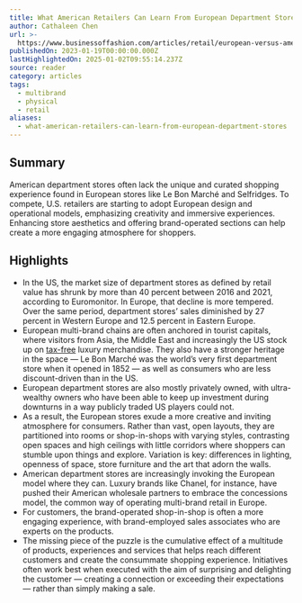 ```yaml
---
title: What American Retailers Can Learn From European Department Stores
author: Cathaleen Chen
url: >-
  https://www.businessoffashion.com/articles/retail/european-versus-american-department-stores/
publishedOn: 2023-01-19T00:00:00.000Z
lastHighlightedOn: 2025-01-02T09:55:14.237Z
source: reader
category: articles
tags:
  - multibrand
  - physical
  - retail
aliases:
  - what-american-retailers-can-learn-from-european-department-stores
---
```

## Summary

American department stores often lack the unique and curated shopping experience found in European stores like Le Bon Marché and Selfridges. To compete, U.S. retailers are starting to adopt European design and operational models, emphasizing creativity and immersive experiences. Enhancing store aesthetics and offering brand-operated sections can help create a more engaging atmosphere for shoppers.

## Highlights
- In the US, the market size of department stores as defined by retail value has shrunk by more than 40 percent between 2016 and 2021, according to Euromonitor. In Europe, that decline is more tempered. Over the same period, department stores’ sales diminished by 27 percent in Western Europe and 12.5 percent in Eastern Europe.
- European multi-brand chains are often anchored in tourist capitals, where visitors from Asia, the Middle East and increasingly the US stock up on [tax-free](https://www.businessoffashion.com/news/luxury/uk-luxury-brands-urge-government-to-bring-back-tax-free-shopping/) luxury merchandise. They also have a stronger heritage in the space — Le Bon Marché was the world’s very first department store when it opened in 1852 — as well as consumers who are less discount-driven than in the US.
- European department stores are also mostly privately owned, with ultra-wealthy owners who have been able to keep up investment during downturns in a way publicly traded US players could not.
- As a result, the European stores exude a more creative and inviting atmosphere for consumers. Rather than vast, open layouts, they are partitioned into rooms or shop-in-shops with varying styles, contrasting open spaces and high ceilings with little corridors where shoppers can stumble upon things and explore. Variation is key: differences in lighting, openness of space, store furniture and the art that adorn the walls.
- American department stores are increasingly invoking the European model where they can. Luxury brands like Chanel, for instance, have pushed their American wholesale partners to embrace the concessions model, the common way of operating multi-brand retail in Europe.
- For customers, the brand-operated shop-in-shop is often a more engaging experience, with brand-employed sales associates who are experts on the products.
- The missing piece of the puzzle is the cumulative effect of a multitude of products, experiences and services that helps reach different customers and create the consummate shopping experience. Initiatives often work best when executed with the aim of surprising and delighting the customer — creating a connection or exceeding their expectations — rather than simply making a sale.
